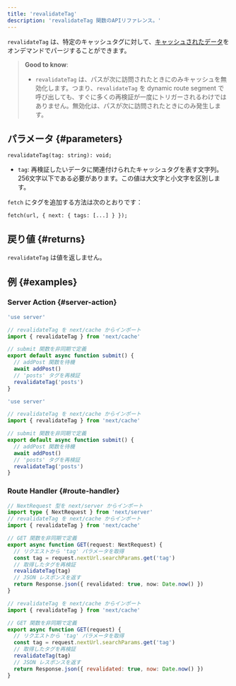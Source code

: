 ```yaml
---
title: 'revalidateTag'
description: 'revalidateTag 関数のAPIリファレンス。'
---
```


`revalidateTag` は、特定のキャッシュタグに対して、[キャッシュされたデータ](/docs/app/deep-dive/caching)をオンデマンドでパージすることができます。

> **Good to know**:
>
> - `revalidateTag` は、パスが次に訪問されたときにのみキャッシュを無効化します。つまり、`revalidateTag` を dynamic route segment で呼び出しても、すぐに多くの再検証が一度にトリガーされるわけではありません。無効化は、パスが次に訪問されたときにのみ発生します。

## パラメータ {#parameters}

```tsx
revalidateTag(tag: string): void;
```

- `tag`: 再検証したいデータに関連付けられたキャッシュタグを表す文字列。256文字以下である必要があります。この値は大文字と小文字を区別します。

`fetch` にタグを追加する方法は次のとおりです：

```tsx
fetch(url, { next: { tags: [...] } });
```

## 戻り値 {#returns}

`revalidateTag` は値を返しません。

## 例 {#examples}

### Server Action {#server-action}

<Tabs>
<TabItem value="ts" label="TypeScript">

```ts title="app/actions.ts" switcher
'use server'

// revalidateTag を next/cache からインポート
import { revalidateTag } from 'next/cache'

// submit 関数を非同期で定義
export default async function submit() {
  // addPost 関数を待機
  await addPost()
  // 'posts' タグを再検証
  revalidateTag('posts')
}
```

</TabItem>
<TabItem value="js" label="JavaScript">

```js title="app/actions.js" switcher
'use server'

// revalidateTag を next/cache からインポート
import { revalidateTag } from 'next/cache'

// submit 関数を非同期で定義
export default async function submit() {
  // addPost 関数を待機
  await addPost()
  // 'posts' タグを再検証
  revalidateTag('posts')
}
```

</TabItem>
</Tabs>

### Route Handler {#route-handler}

<Tabs>
<TabItem value="ts" label="TypeScript">

```ts title="app/api/revalidate/route.ts" switcher
// NextRequest 型を next/server からインポート
import type { NextRequest } from 'next/server'
// revalidateTag を next/cache からインポート
import { revalidateTag } from 'next/cache'

// GET 関数を非同期で定義
export async function GET(request: NextRequest) {
  // リクエストから 'tag' パラメータを取得
  const tag = request.nextUrl.searchParams.get('tag')
  // 取得したタグを再検証
  revalidateTag(tag)
  // JSON レスポンスを返す
  return Response.json({ revalidated: true, now: Date.now() })
}
```

</TabItem>
<TabItem value="js" label="JavaScript">

```js title="app/api/revalidate/route.js" switcher
// revalidateTag を next/cache からインポート
import { revalidateTag } from 'next/cache'

// GET 関数を非同期で定義
export async function GET(request) {
  // リクエストから 'tag' パラメータを取得
  const tag = request.nextUrl.searchParams.get('tag')
  // 取得したタグを再検証
  revalidateTag(tag)
  // JSON レスポンスを返す
  return Response.json({ revalidated: true, now: Date.now() })
}
```

</TabItem>
</Tabs>
